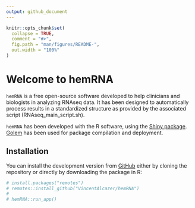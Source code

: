 ```yaml
---
output: github_document
---
```


<!-- README.md is generated from README.Rmd. Please edit that file -->

```r
knitr::opts_chunk$set(
  collapse = TRUE,
  comment = "#>",
  fig.path = "man/figures/README-",
  out.width = "100%"
)
```

# Welcome to hemRNA

<!-- badges: start -->
<!-- badges: end -->

`hemRNA` is a free open-source software developed to help clinicians and biologists in analyzing RNAseq data. It has been designed to automatically process results in a standardized structure as provided by the associated script (RNAseq_main_script.sh).  

`hemRNA` has been developed with the R software, using the [Shiny package](https://shiny.rstudio.com/). [Golem](https://github.com/ThinkR-open/golem) has been used for package compilation and deployment.  


## Installation

You can install the development version from [GitHub](https://github.com/VincentAlcazer/hemRNA) either by cloning the repository or directly by downloading the package in R:

```r

# install.packages("remotes")
# remotes::install_github("VincentAlcazer/hemRNA")
# 
# hemRNA::run_app()
```
